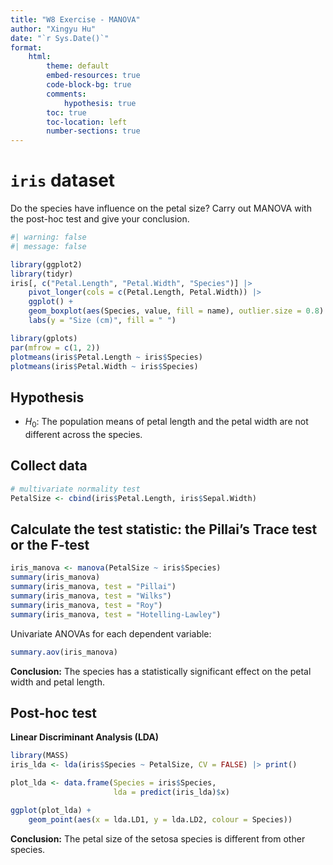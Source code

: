 ```yaml
---
title: "W8 Exercise - MANOVA"
author: "Xingyu Hu"
date: "`r Sys.Date()`"
format: 
    html:
        theme: default
        embed-resources: true
        code-block-bg: true
        comments: 
            hypothesis: true
        toc: true
        toc-location: left
        number-sections: true
---
```


# `iris` dataset
Do the species have influence on the petal size? Carry out MANOVA with the post-hoc test and give your conclusion.

```r
#| warning: false
#| message: false

library(ggplot2)
library(tidyr)
iris[, c("Petal.Length", "Petal.Width", "Species")] |> 
    pivot_longer(cols = c(Petal.Length, Petal.Width)) |> 
    ggplot() +
    geom_boxplot(aes(Species, value, fill = name), outlier.size = 0.8) +
    labs(y = "Size (cm)", fill = " ")

library(gplots)
par(mfrow = c(1, 2))
plotmeans(iris$Petal.Length ~ iris$Species)
plotmeans(iris$Petal.Width ~ iris$Species)
```
## Hypothesis

- $H_0$: The population means of petal length and the petal width are not different across the species.
    
## Collect data

```r
# multivariate normality test
PetalSize <- cbind(iris$Petal.Length, iris$Sepal.Width)
```

## Calculate the test statistic: the Pillai's Trace test or the F-test

```r
iris_manova <- manova(PetalSize ~ iris$Species)
summary(iris_manova)
summary(iris_manova, test = "Pillai")
summary(iris_manova, test = "Wilks")
summary(iris_manova, test = "Roy")
summary(iris_manova, test = "Hotelling-Lawley")
```

Univariate ANOVAs for each dependent variable:

```r
summary.aov(iris_manova)
```

**Conclusion:** The species has a statistically significant effect on the petal width and petal length.

## Post-hoc test

**Linear Discriminant Analysis (LDA)**

```r
library(MASS)
iris_lda <- lda(iris$Species ~ PetalSize, CV = FALSE) |> print()

plot_lda <- data.frame(Species = iris$Species,
                       lda = predict(iris_lda)$x)

ggplot(plot_lda) +
    geom_point(aes(x = lda.LD1, y = lda.LD2, colour = Species))
```

**Conclusion:** The petal size of the setosa species is different from other species.